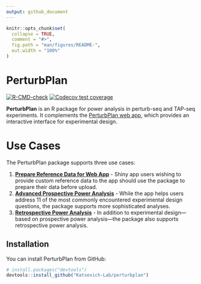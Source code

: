 ```yaml
---
output: github_document
---
```


<!-- README.md is generated from README.Rmd. Please edit that file -->

```r
knitr::opts_chunk$set(
  collapse = TRUE,
  comment = "#>",
  fig.path = "man/figures/README-",
  out.width = "100%"
)
```

<!-- <img src="man/figures/logo.png" style="float: right; margin-top: 5px;" width="150" alt=""> -->

# PerturbPlan

<!-- badges: start -->

[![R-CMD-check](https://github.com/Katsevich-Lab/perturbplan/actions/workflows/R-CMD-check.yaml/badge.svg)](https://github.com/Katsevich-Lab/perturbplan/actions/workflows/R-CMD-check.yaml)
[![Codecov test coverage](https://codecov.io/gh/Katsevich-Lab/perturbplan/branch/main/graph/badge.svg)](https://app.codecov.io/gh/Katsevich-Lab/perturbplan?branch=main)

<!-- badges: end -->

**PerturbPlan** is an R package for power analysis in perturb-seq and TAP-seq experiments. It complements the [PerturbPlan web app](https://katsevich-lab-perturbplan.share.connect.posit.cloud/), which provides an interactive interface for experimental design. 

# Use Cases

The PerturbPlan package supports three use cases:

1. **[Prepare Reference Data for Web App](articles/preprocess-reference.html)** - Shiny app users wishing to provide custom reference data to the app should use the package to prepare their data before upload.
2. **[Advanced Prospective Power Analysis](articles/prospective-power.html)** - While the app helps users address 11 of the most commonly encountered experimental design questions, the package supports more sophisticated analyses.
3. **[Retrospective Power Analysis](articles/posthoc.html)** - In addition to experimental design---based on prospective power analysis---the package also supports retrospective  power analysis.

## Installation

You can install PerturbPlan from GitHub:

```r
# install.packages("devtools")
devtools::install_github("Katsevich-Lab/perturbplan")
```
